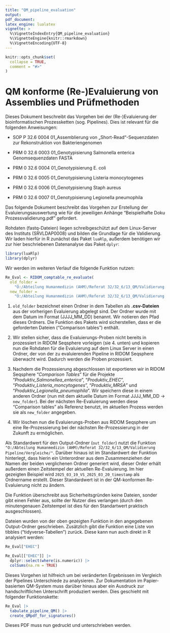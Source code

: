 ```yaml
---
title: "QM_pipeline_evaluation"
output:
pdf_document:   
latex_engine: lualatex
vignette: >
  %\VignetteIndexEntry{QM_pipeline_evaluation}
  %\VignetteEngine{knitr::rmarkdown}
  %\VignetteEncoding{UTF-8}
---
```


```r
knitr::opts_chunk$set(
  collapse = TRUE,
  comment = "#>"
)
```

# QM konforme (Re-)Evaluierung von Assemblies und Prüfmethoden

Dieses Dokument beschreibt das Vorgehen bei der (Re-)Evaluierung der bioinformatischen Prozessketten (sog. Pipelines). Dies ist relevant für die folgenden Anweisungen:

-   SOP P 32.6 0004 01_Assemblierung von „Short-Read“-Sequenzdaten zur Rekonstruktion von Bakteriengenomen

-   PRM 0 32.6 0003 01_Genotypisierung Salmonella enterica Genomsequenzdaten FASTA

-   PRM 0 32.6 0004 01_Genotypisierung E. coli

-   PRM 0 32.6 0005 01_Genotypisierung Listeria monocytogenes

-   PRM 0 32.6 0006 01_Genotypisierung Staph aureus

-   PRM 0 32.6 0007 01_Genotypisierung Legionella pneumophila

Das folgende Dokument beschreibt das Vorgehen zur Erstellung der Evaluierungsauswertung wie für die jeweiligen Anhänge "Beispielhafte Doku Prozessvalidierung.pdf" gefordert.

Rohdaten (fastq-Dateien) liegen schreibgeschützt auf dem Linux-Server des Instituts (SRVLDAP0008) und bilden die Grundlage für die Validierung. Wir laden hierfür in R zunächst das Paket `luaRlp`, außerdem benötigen wir zur hier beschriebenen Datenanalyse das Paket `dplyr`:

```r
library(luaRlp)
library(dplyr)
```

Wir werden im weiteren Verlauf die folgende Funktion nutzen:

```r
Re_Eval <- RIDOM_comptable_re_evaluate(
  old_folder = 
    "O:/Abteilung Humanmedizin (AHM)/Referat 32/32_6/13_QM/Validierung Pipeline/2025_03_19/",
  new_folder = 
    "O:/Abteilung Humanmedizin (AHM)/Referat 32/32_6/13_QM/Validierung Pipeline/2025_03_20/")
```

1.   `old_folder` bezeichnet einen Ordner in dem Tabellen als **.csv-Dateien** aus der vorherigen Evaluierung abgelegt sind. Der Ordner wurde mit dem Datum im Format (JJJJ_MM_DD) benannt. Wir notieren den Pfad dieses Ordners. Die Funktion des Pakets wird sicherstellen, dass er die geforderten Dateien ("Comparison tables") enthält.

2.  Wir stellen sicher, dass die Evaluierungs-Proben nicht bereits in prozessiert in RIDOM Seqsphere vorleigen (sie 4. unten) und kopieren nun die Rohdaten für die Evaluierung auf dem Linux Server in einen Ordner, der von der zu evaluierenden Pipeline in RIDOM Seqsphere überwacht wird. Dadurch werden die Proben prozessiert.

3.  Nachdem die Prozessierung abgeschlossen ist exportieren wir in RIDOM Seqsphere "*Comparison Tables*" für die Projekte "*Produktiv_Salmonellea_enterica*", "*Produktiv_EHEC*", "*Produktiv_Listeria_moncytogenes*", "*Produktiv_MRSA*" und "*Produktiv_Legionella_pneumophila*". Wir speichern diese in einem anderen Ordner (nun mit dem aktuelle Datum im Format JJJJ_MM_DD -\> `new_folder`). Bei der nächsten Re-Evaluierung werden diese "Comparison tables" als Referenz benutzt, im aktuellen Prozess werden sie als `new_folder` angegeben.

4.  Wir löschen nun die Evaluierungs-Proben aus RIDOM Seqsphere um eine Re-Prozessierung bei der nächsten Re-Prozessierung in der Zukunft zu ermöglichen.

Als Standardwert für den Output-Ordner (`out_folder`) nutzt die Funktion `"O:/Abteilung Humanmedizin (AHM)/Referat 32/32_6/13_QM/Validierung Pipeline/Vergleiche/"`. Darüber hinaus ist im Standardwert der Funktion hinterlegt, dass hierin ein Unterordner aus dem Zusammenziehen der Namen der beiden verglichenen Ordner generiert wird, dieser Order erhält außerdem einen Zeitstempel der aktuellen Re-Evaluierung. Im hier gezeigten Beispiel wird `2025_03_19_VS_2025_03_20_timestamp` als Ordnername erstellt. Dieser Standardwert ist in der QM-konformen Re-Evaluierung nicht zu ändern.

Die Funktion überschreibt aus Sicherheitsgründen keine Dateien, sonder gibt einen Fehler aus, sollte der Nutzer dies verlangen (durch den minutengenauen Zeitstempel ist dies für den Standartwert praktisch ausgeschlossen).

Dateien wurden von der oben gezeigten Funktion in den angegebenen Output-Ordner geschrieben. Zusätzlich gibt die Funktion eine Liste von tibbles ("tidyverse-Tabellen") zurück. Diese kann nun auch direkt in R analysiert werden:

```r

Re_Eval["EHEC"]

Re_Eval[["EHEC"]] |>
  dplyr::select(where(is.numeric)) |> 
  colSums(na.rm = TRUE) 

```

Dieses Vorgehen ist hilfreich um bei veränderten Ergebnissen im Vergleich der Pipelines Unterschiede zu analysieren. Zur Dokumentation im Papier-basierten QM-System muss darüber hinaus aber ein Ausdruck zur handschriftlichen Unterschrift produziert werden. Dies geschieht mit folgender Funktionskette:

```r
Re_Eval |> 
  tabulate_pipeline_QM() |>
  create_QMpdf_for_signatures()

```

Dieses PDF muss nun gedruckt und unterschrieben werden.
